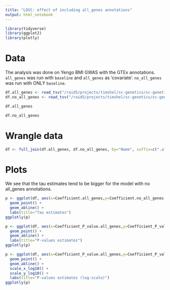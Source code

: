 ```yaml
---
title: "LDSC: effect of including all_genes annotations"
output: html_notebook
---
```


```r
library(tidyverse)
library(ggplot2)
library(plotly)
```


# Data
The analysis was done on Yengo BMI GWAS with the GTEx annotations.
`all_genes` was run with `baseline` and `all_genes` as 'covariate'.
`no_all_genes` was run with ONLY `baseline`.





```r
df.all_genes <- read_tsv("/raid5/projects/timshel/sc-genetics/sc-genetics/out/out.ldsc/experiment-cts_effects_of_model_covariates/experiment.gtex_tissues.baseline.all_genes.BMI_Yengo2018.cell_type_results.txt")
df.no_all_genes <- read_tsv("/raid5/projects/timshel/sc-genetics/sc-genetics/out/out.ldsc/experiment-cts_effects_of_model_covariates/experiment.gtex_tissues.baseline.BMI_Yengo2018.cell_type_results.txt")
```

```r
df.all_genes
```

```r
df.no_all_genes
```


# Wrangle data

```r
df <- full_join(df.all_genes, df.no_all_genes, by="Name", suffix=c(".all_genes", ".no_all_genes"))
```


# Plots

We see that the tau estimates tend to be bigger for the model with no all_genes annotations.
```r
p <- ggplot(df, aes(x=Coefficient.all_genes,y=Coefficient.no_all_genes, dummy=Name)) + 
  geom_point() + 
  geom_abline() +
  labs(title="Tau estimates")
ggplotly(p)

```


```r
p <- ggplot(df, aes(x=Coefficient_P_value.all_genes,y=Coefficient_P_value.no_all_genes, dummy=Name)) + 
  geom_point() + 
  geom_abline() + 
  labs(title="P-values estimates")
ggplotly(p)


```


```r
p <- ggplot(df, aes(x=Coefficient_P_value.all_genes,y=Coefficient_P_value.no_all_genes, dummy=Name)) + 
  geom_point() + 
  geom_abline() + 
  scale_x_log10() + 
  scale_y_log10() + 
  labs(title="P-values estimates (log-scale)")
ggplotly(p)

```
